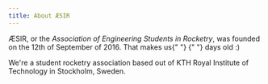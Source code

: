 ```yaml
---
title: About ÆSIR
---
```



<p>
  ÆSIR, or the <i>Association of Engineering Students in Rocketry</i>, was founded on the 12th of
  September of 2016. That makes us{" "}
  <b>
    <DaysOld />
  </b>{" "}
  days old :)
</p>

We're a student rocketry association based out of KTH Royal Institute of Technology in Stockholm, Sweden.
